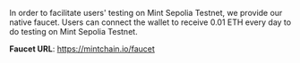 In order to facilitate users' testing on Mint Sepolia Testnet, we provide our native faucet. Users can connect the wallet to receive 0.01 ETH every day to do testing on Mint Sepolia Testnet.

<b>Faucet URL</b>: https://mintchain.io/faucet
